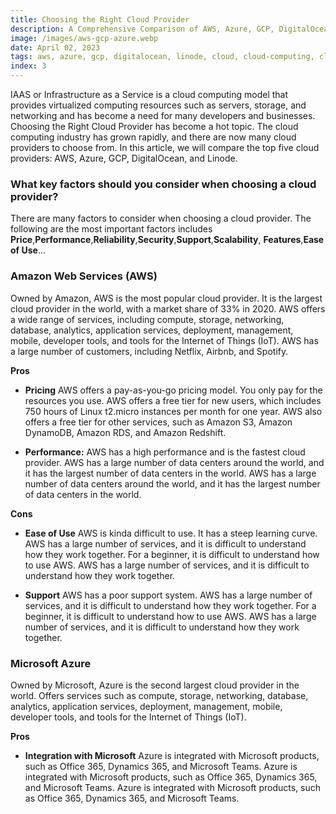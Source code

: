 ```yaml
---
title: Choosing the Right Cloud Provider
description: A Comprehensive Comparison of AWS, Azure, GCP, DigitalOcean, and Linode
image: /images/aws-gcp-azure.webp
date: April 02, 2023
tags: aws, azure, gcp, digitalocean, linode, cloud, cloud-computing, cloud-comparison
index: 3
---
```


IAAS or Infrastructure as a Service is a cloud computing model that provides virtualized computing resources such as servers, storage, and networking and has become a need for many developers and businesses. Choosing the Right Cloud Provider has become a hot topic. The cloud computing industry has grown rapidly, and there are now many cloud providers to choose from. In this article, we will compare the top five cloud providers: AWS, Azure, GCP, DigitalOcean, and Linode.

### What key factors should you consider when choosing a cloud provider?

There are many factors to consider when choosing a cloud provider. The following are the most important factors includes **Price**,**Performance**,**Reliability**,**Security**,**Support**,**Scalability**, **Features**,**Ease of Use**...

### Amazon Web Services (AWS)

Owned by Amazon, AWS is the most popular cloud provider. It is the largest cloud provider in the world, with a market share of 33% in 2020. AWS offers a wide range of services, including compute, storage, networking, database, analytics, application services, deployment, management, mobile, developer tools, and tools for the Internet of Things (IoT). AWS has a large number of customers, including Netflix, Airbnb, and Spotify.

**Pros**

- **Pricing**
  AWS offers a pay-as-you-go pricing model. You only pay for the resources you use. AWS offers a free tier for new users, which includes 750 hours of Linux t2.micro instances per month for one year. AWS also offers a free tier for other services, such as Amazon S3, Amazon DynamoDB, Amazon RDS, and Amazon Redshift.

- **Performance:**
  AWS has a high performance and is the fastest cloud provider. AWS has a large number of data centers around the world, and it has the largest number of data centers in the world. AWS has a large number of data centers around the world, and it has the largest number of data centers in the world.

**Cons**

- **Ease of Use**
  AWS is kinda difficult to use. It has a steep learning curve. AWS has a large number of services, and it is difficult to understand how they work together. For a beginner, it is difficult to understand how to use AWS. AWS has a large number of services, and it is difficult to understand how they work together.

- **Support**
    AWS has a poor support system. AWS has a large number of services, and it is difficult to understand how they work together. For a beginner, it is difficult to understand how to use AWS. AWS has a large number of services, and it is difficult to understand how they work together.

### Microsoft Azure

Owned by Microsoft, Azure is the second largest cloud provider in the world. Offers services such as compute, storage, networking, database, analytics, application services, deployment, management, mobile, developer tools, and tools for the Internet of Things (IoT). 

**Pros**

- **Integration with Microsoft**
  Azure is integrated with Microsoft products, such as Office 365, Dynamics 365, and Microsoft Teams. Azure is integrated with Microsoft products, such as Office 365, Dynamics 365, and Microsoft Teams. Azure is integrated with Microsoft products, such as Office 365, Dynamics 365, and Microsoft Teams.